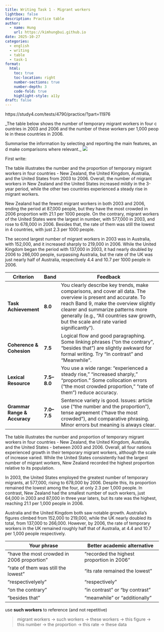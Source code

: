 ```yaml
---
title: Writing Task 1 - Migrant workers
lightbox: false
description: Practice table
author:
  - name: Hung
    url: https://kimhungbui.github.io
date: 2025-10-27
categories:
  - english
  - writing
  - table
  - task-1
format:
  html:
    toc: true
    toc-location: right
    number-sections: true
    number-depth: 3
    code-fold: true
    highlight-style: a11y
draft: false
---
```

https://study4.com/tests/4790/practice/?part=11976

_The table below shows the number of temporary migrant workers in four countries in 2003 and 2006 and the number of these workers per 1,000 people in these countries in 2006.

Summarise the information by selecting and reporting the main features, and make comparisons where relevant._
![](Pasted%20image%2020251027171528.png)


First write:

The table illustrates the number and the proportion of temporary migrant workers in four countries - New Zealand, the United Kingdom, Australia, and the United States from 2003 to 2006. Overall, the number of migrant workers in New Zealand and the United States increased mildly in the 3-year period, while the other two countries experienced a steady rise in migrant workers.

New Zealand had the fewest migrant workers in both 2003 and 2006, ending the period at 87,000 people, but they have the most crowded in 2006 proportion with 21.1 per 1000 people. On the contrary, migrant workers of the United States were the largest in number, with 577,000 in 2003, and rose to 678,000 in 2006. Besides that, the rate of them was still the lowest in 4 countries, with just 2.3 per 1000 people.

The second largest number of migrant workers in 2003 was in Australia, with 152,000, and it increased sharply to 219,000 in 2006. While the United Kingdom began the period with 137,000 in 2003, it had nearly doubled by 2006 to 266,000 people, surpassing Australia, but the rate of the UK was just nearly half of Australia, respectively 4.4 and 10.7 per 1000 people in 2006.  

| **Criterion**                | **Band**    | **Feedback**                                                                                                                                                                                                                                                                            |
| ---------------------------- | ----------- | --------------------------------------------------------------------------------------------------------------------------------------------------------------------------------------------------------------------------------------------------------------------------------------- |
| **Task Achievement**         | **8.0**     | You clearly describe key trends, make comparisons, and cover all data. The overview is present and accurate. To reach Band 9, make the overview slightly clearer and summarize patterns more generally (e.g., “All countries saw growth, but the scale and rate varied significantly”). |
| **Coherence & Cohesion**     | **7.5**     | Logical flow and good paragraphing. Some linking phrases (“on the contrary”, “besides that”) are slightly awkward for formal writing. Try “In contrast” and “Meanwhile”.                                                                                                                |
| **Lexical Resource**         | **7.5–8.0** | You use a wide range: “experienced a steady rise,” “increased sharply,” “proportion.” Some collocation errors (“the most crowded proportion,” “rate of them”) reduce accuracy.                                                                                                          |
| **Grammar Range & Accuracy** | **7.0–7.5** | Sentence variety is good. Issues: article use (“the number and the proportion”), tense agreement (“have the most crowded”), and comparative phrasing. Minor errors but meaning is always clear.                                                                                         |


The table illustrates the number and proportion of temporary migrant workers in four countries - New Zealand, the United Kingdom, Australia, and the United States - between 2003 and 2006. Overall, all four nations experienced growth in their temporary migrant workers, although the scale of increase varied. While the United States consistently had the largest number of migrant workers, New Zealand recorded the highest proportion relative to its population.

In 2003, the United States employed the greatest number of temporary migrants, at 577,000, rising to 678,000 by 2006. Despite this, its proportion remained the lowest among the four, at only 2.3 per 1,000 people. In contrast, New Zealand had the smallest number of such workers, just 64,000 in 2003 and 87,000 in three year laters, but its rate was the highest, reaching 21.1 per 1,000 people in 2006.

Australia and the United Kingdom both saw notable growth. Australia's figures climbed from 152,000 to 219,000, while the UK nearly doubled its total, from 137,000 to 266,000. However, by 2006, the rate of temporary workers in the UK remained roughly half that of Australia, at 4.4 and 10.7 per 1,000 people respectively.

|**Your phrase**|**Better academic alternative**|
|---|---|
|“have the most crowded in 2006 proportion”|“recorded the highest proportion in 2006”|
|“rate of them was still the lowest”|“its rate remained the lowest”|
|“respectivelyely”|“respectively”|
|“on the contrary”|“in contrast” or “by contrast”|
|“besides that”|“meanwhile” or “additionally”|


use **such workers** to reference (and not repetitive)

> migrant workers → such workers → these workers → this figure → this number → the proportion → this rate → these data